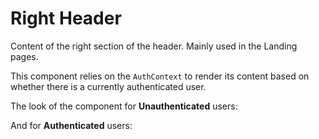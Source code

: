 


<Meta of={RightHeaderStories} />

# Right Header

Content of the right section of the header. Mainly used in the Landing pages.

This component relies on the `AuthContext` to render its content based on whether there is a currently authenticated user.

The look of the component for **Unauthenticated** users:
<Canvas of={RightHeaderStories.Unauthenticated} />

And for **Authenticated** users:
<Canvas of={RightHeaderStories.Authenticated} />

